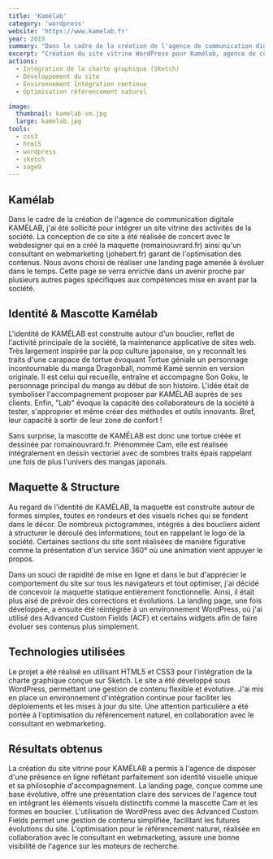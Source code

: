 ```yaml
---
title: 'Kamélab'
category: 'wordpress'
website: 'https://www.kamelab.fr'
year: 2019
summary: "Dans le cadre de la création de l'agence de communication digitale KAMÉLAB, j'ai été sollicité pour intégrer un site vitrine des activités de la société. La conception de ce site a été réalisée de concert avec le webdesigner qui en a créé la maquette (romainouvrard.fr) ainsi qu'un consultant en webmarketing (johebert.fr) garant de l'optimisation des contenus. Nous avons choisi de réaliser une landing page amenée à évoluer dans le temps. Cette page se verra enrichie dans un avenir proche par plusieurs autres pages spécifiques aux compétences mise en avant par la société."
excerpt: "Création du site vitrine WordPress pour Kamélab, agence de communication digitale, en collaboration avec un webdesigner et un consultant en webmarketing. Développement d'une landing page évolutive avec intégration de la charte graphique Sketch, mise en place d'un environnement d'intégration continue et optimisation SEO."
actions:
  - Intégration de la charte graphique (Sketch)
  - Développement du site
  - Environnement Intégration continue
  - Optimisation référencement naturel

image:
  thumbnail: kamelab-sm.jpg
  large: kamelab.jpg
tools:
  - css3
  - html5
  - wordpress
  - sketch
  - sage9
---
```


## Kamélab

Dans le cadre de la création de l'agence de communication digitale KAMÉLAB, j'ai été sollicité pour intégrer un site vitrine des activités de la société. La conception de ce site a été réalisée de concert avec le webdesigner qui en a créé la maquette (romainouvrard.fr) ainsi qu'un consultant en webmarketing (johebert.fr) garant de l'optimisation des contenus. Nous avons choisi de réaliser une landing page amenée à évoluer dans le temps. Cette page se verra enrichie dans un avenir proche par plusieurs autres pages spécifiques aux compétences mise en avant par la société.

## Identité & Mascotte Kamélab

L'identité de KAMÉLAB est construite autour d'un bouclier, reflet de l'activité principale de la société, la maintenance applicative de sites web. Très largement inspirée par la pop culture japonaise, on y reconnaît les traits d'une carapace de tortue évoquant Tortue géniale un personnage incontournable du manga Dragonball, nommé Kamé sennin en version originale. Il est celui qui recueille, entraîne et accompagne Son Goku, le personnage principal du manga au début de son histoire. L'idée était de symboliser l'accompagnement proposer par KAMÉLAB auprès de ses clients. Enfin, "Lab" évoque la capacité des collaborateurs de la société à tester, s'approprier et même créer des méthodes et outils innovants. Bref, leur capacité à sortir de leur zone de confort !

Sans surprise, la mascotte de KAMÉLAB est donc une tortue créée et dessinée par romainouvrard.fr. Prénommée Cam, elle est réalisée intégralement en dessin vectoriel avec de sombres traits épais rappelant une fois de plus l'univers des mangas japonais.

## Maquette & Structure

Au regard de l'identité de KAMÉLAB, la maquette est construite autour de formes simples, toutes en rondeurs et des visuels riches qui se fondent dans le décor. De nombreux pictogrammes, intégrés à des boucliers aident à structurer le déroulé des informations, tout en rappelant le logo de la société. Certaines sections du site sont réalisées de manière figurative comme la présentation d'un service 360° où une animation vient appuyer le propos.

Dans un souci de rapidité de mise en ligne et dans le but d'apprécier le comportement du site sur tous les navigateurs et tout optimiser, j'ai décidé de concevoir la maquette statique entièrement fonctionnelle. Ainsi, il était plus aisé de prévoir des corrections et évolutions.
La landing page, une fois développée, a ensuite été réintégrée à un environnement WordPress, où j'ai utilisé des Advanced Custom Fields (ACF) et certains widgets afin de faire évoluer ses contenus plus simplement.

## Technologies utilisées

Le projet a été réalisé en utilisant HTML5 et CSS3 pour l'intégration de la charte graphique conçue sur Sketch. Le site a été développé sous WordPress, permettant une gestion de contenu flexible et évolutive. J'ai mis en place un environnement d'intégration continue pour faciliter les déploiements et les mises à jour du site. Une attention particulière a été portée à l'optimisation du référencement naturel, en collaboration avec le consultant en webmarketing.

## Résultats obtenus

La création du site vitrine pour KAMÉLAB a permis à l'agence de disposer d'une présence en ligne reflétant parfaitement son identité visuelle unique et sa philosophie d'accompagnement. La landing page, conçue comme une base évolutive, offre une présentation claire des services de l'agence tout en intégrant les éléments visuels distinctifs comme la mascotte Cam et les formes en bouclier. L'utilisation de WordPress avec des Advanced Custom Fields permet une gestion de contenu simplifiée, facilitant les futures évolutions du site. L'optimisation pour le référencement naturel, réalisée en collaboration avec le consultant en webmarketing, assure une bonne visibilité de l'agence sur les moteurs de recherche.
